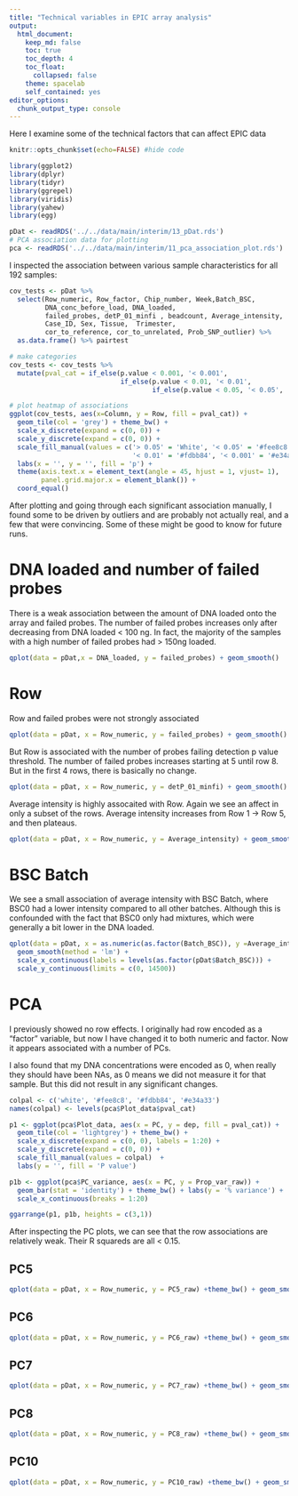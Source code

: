 ```yaml
---
title: "Technical variables in EPIC array analysis"
output:
  html_document:
    keep_md: false
    toc: true
    toc_depth: 4
    toc_float:
      collapsed: false
    theme: spacelab
    self_contained: yes
editor_options: 
  chunk_output_type: console
---
```


Here I examine some of the technical factors that can affect EPIC data


```r
knitr::opts_chunk$set(echo=FALSE) #hide code
```

```r
library(ggplot2)
library(dplyr)
library(tidyr)
library(ggrepel)
library(viridis)
library(yahew)
library(egg)

pDat <- readRDS('../../data/main/interim/13_pDat.rds')
# PCA association data for plotting
pca <- readRDS('../../data/main/interim/11_pca_association_plot.rds')
```

I inspected the association between various sample characteristics for all 192 samples:

```r
cov_tests <- pDat %>%
  select(Row_numeric, Row_factor, Chip_number, Week,Batch_BSC,
         DNA_conc_before_load, DNA_loaded,  
         failed_probes, detP_01_minfi , beadcount, Average_intensity, 
         Case_ID, Sex, Tissue,  Trimester,
         cor_to_reference, cor_to_unrelated, Prob_SNP_outlier) %>%
  as.data.frame() %>% pairtest

# make categories
cov_tests <- cov_tests %>% 
  mutate(pval_cat = if_else(p.value < 0.001, '< 0.001',
                            if_else(p.value < 0.01, '< 0.01',
                                    if_else(p.value < 0.05, '< 0.05', '> 0.05'))))

# plot heatmap of associations
ggplot(cov_tests, aes(x=Column, y = Row, fill = pval_cat)) +
  geom_tile(col = 'grey') + theme_bw() +
  scale_x_discrete(expand = c(0, 0)) +
  scale_y_discrete(expand = c(0, 0)) +
  scale_fill_manual(values = c('> 0.05' = 'White', '< 0.05' = '#fee8c8', 
                               '< 0.01' = '#fdbb84', '< 0.001' = '#e34a33')) +
  labs(x = '', y = '', fill = 'p') +
  theme(axis.text.x = element_text(angle = 45, hjust = 1, vjust= 1),
        panel.grid.major.x = element_blank()) +
  coord_equal()
```

After plotting and going through each significant association manually, I found some to be driven
by outliers and are probably not actually real, and a few that were convincing. Some of these might
be good to know for future runs.

# DNA loaded and number of failed probes

There is a weak association between the amount of DNA loaded onto the array and failed probes. The number of failed probes increases only after decreasing from DNA loaded < 100 ng. In fact, the majority of the samples with a high number of failed probes  had > 150ng loaded.

```r
qplot(data = pDat,x = DNA_loaded, y = failed_probes) + geom_smooth()
```

# Row

Row and failed probes were not strongly associated 

```r
qplot(data = pDat, x = Row_numeric, y = failed_probes) + geom_smooth()
```

But Row is associated with the number of probes failing detection p value threshold. The number
of failed probes increases starting at 5 until row 8. But in the first 4 rows, there is basically
no change.

```r
qplot(data = pDat, x = Row_numeric, y = detP_01_minfi) + geom_smooth()
```

Average intensity is highly assocaited with Row. Again we see an affect in only a subset of the rows.
Average intensity increases from Row 1 -> Row 5, and then plateaus.

```r
qplot(data = pDat, x = Row_numeric, y = Average_intensity) + geom_smooth()
```

# BSC Batch

We see a small association of average intensity with BSC Batch, where BSC0 had a lower intensity 
compared to all other batches. Although this is confounded with the fact that BSC0 only had mixtures,
which were generally a bit lower in the DNA loaded.

```r
qplot(data = pDat, x = as.numeric(as.factor(Batch_BSC)), y =Average_intensity) + 
  geom_smooth(method = 'lm') + 
  scale_x_continuous(labels = levels(as.factor(pDat$Batch_BSC))) +
  scale_y_continuous(limits = c(0, 14500))
```

# PCA {.tabset}

I previously showed no row effects. I originally had row encoded as a "factor" variable, but now I 
have changed it to both numeric and factor. Now it appears associated with a number of PCs.

I also found that my DNA concentrations were encoded as 0, when really they should have been NAs, 
as 0 means we did not measure it for that sample. But this did not result in any significant changes.

```r
colpal <- c('white', '#fee8c8', '#fdbb84', '#e34a33')
names(colpal) <- levels(pca$Plot_data$pval_cat)

p1 <- ggplot(pca$Plot_data, aes(x = PC, y = dep, fill = pval_cat)) +
  geom_tile(col = 'lightgrey') + theme_bw() +
  scale_x_discrete(expand = c(0, 0), labels = 1:20) +
  scale_y_discrete(expand = c(0, 0)) +
  scale_fill_manual(values = colpal)  + 
  labs(y = '', fill = 'P value')

p1b <- ggplot(pca$PC_variance, aes(x = PC, y = Prop_var_raw)) +
  geom_bar(stat = 'identity') + theme_bw() + labs(y = '% variance') +
  scale_x_continuous(breaks = 1:20)

ggarrange(p1, p1b, heights = c(3,1))
```

After inspecting the PC plots, we can see that the row associations are relatively weak. Their R
squareds are all < 0.15. 

## PC5

```r
qplot(data = pDat, x = Row_numeric, y = PC5_raw) +theme_bw() + geom_smooth()
```

## PC6

```r
qplot(data = pDat, x = Row_numeric, y = PC6_raw) +theme_bw() + geom_smooth()
```

## PC7

```r
qplot(data = pDat, x = Row_numeric, y = PC7_raw) +theme_bw() + geom_smooth()
```

## PC8

```r
qplot(data = pDat, x = Row_numeric, y = PC8_raw) +theme_bw() + geom_smooth()
```

## PC10

```r
qplot(data = pDat, x = Row_numeric, y = PC10_raw) +theme_bw() + geom_smooth()
```